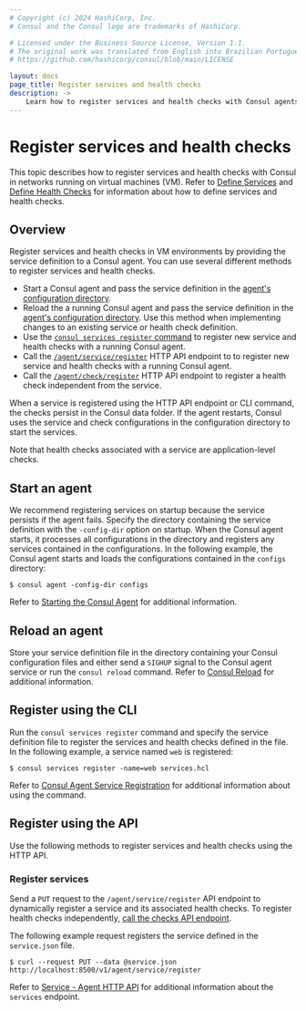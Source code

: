 ```yaml
---
# Copyright (c) 2024 HashiCorp, Inc.
# Consul and the Consul logo are trademarks of HashiCorp.

# Licensed under the Business Source License, Version 1.1.
# The original work was translated from English into Brazilian Portuguese.
# https://github.com/hashicorp/consul/blob/main/LICENSE

layout: docs
page_title: Register services and health checks
description: ->
    Learn how to register services and health checks with Consul agents.
---
```


# Register services and health checks

This topic describes how to register services and health checks with Consul in networks running on virtual machines (VM). Refer to [Define Services](/consul/docs/register/service/vm/define) and [Define Health Checks](/consul/docs/register/health-check/vm) for information about how to define services and health checks.

## Overview

Register services and health checks in VM environments by providing the service definition to a Consul agent. You can use several different methods to register services and health checks.

- Start a Consul agent and pass the service definition in the [agent's configuration directory](/consul/docs/agent#configuring-consul-agents).
- Reload the a running Consul agent and pass the service definition in the [agent's configuration directory](/consul/docs/agent#configuring-consul-agents). Use this method when implementing changes to an existing service or health check definition.
- Use the [`consul services register` command](/consul/commands/services/register) to register new service and health checks with a running Consul agent.
- Call the [`/agent/service/register`](/consul/api-docs/agent/service#register-service) HTTP API endpoint to to register new service and health checks with a running Consul agent.
- Call the [`/agent/check/register`](/consul/api-docs/agent/check#register-check) HTTP API endpoint to register a health check independent from the service.

When a service is registered using the HTTP API endpoint or CLI command, the checks persist in the Consul data folder. If the agent restarts, Consul uses the service and check configurations in the configuration directory to start the services.

Note that health checks associated with a service are application-level checks.

## Start an agent

We recommend registering services on startup because the service persists if the agent fails. Specify the directory containing the service definition with the `-config-dir` option on startup. When the Consul agent starts, it processes all configurations in the directory and registers any services contained in the configurations. In the following example, the Consul agent starts and loads the configurations contained in the `configs` directory:

```shell-session
$ consul agent -config-dir configs
```

Refer to [Starting the Consul Agent](/consul/docs/agent#starting-the-consul-agent) for additional information.

## Reload an agent

Store your service definition file in the directory containing your Consul configuration files and either send a `SIGHUP` signal to the Consul agent service or run the `consul reload` command. Refer to [Consul Reload](/consul/commands/reload) for additional information.

## Register using the CLI

Run the `consul services register` command and specify the service definition file to register the services and health checks defined in the file. In the following example, a service named `web` is registered:

```shell-session
$ consul services register -name=web services.hcl
```

Refer to [Consul Agent Service Registration](/consul/commands/services/register) for additional information about using the command.

## Register using the API

Use the following methods to register services and health checks using the HTTP API.

### Register services

Send a `PUT` request to the `/agent/service/register` API endpoint to dynamically register a service and its associated health checks. To register health checks independently, [call the checks API endpoint](#call-the-checks-http-api-endpoint).

The following example request registers the service defined in the `service.json` file.

```shell-session
$ curl --request PUT --data @service.json http://localhost:8500/v1/agent/service/register
```

Refer to [Service - Agent HTTP API](/consul/api-docs/agent/service) for additional information about the `services` endpoint.

